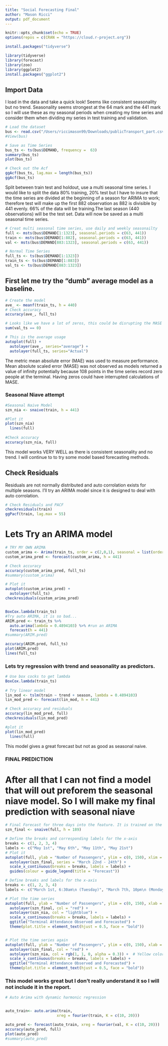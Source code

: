 ```yaml
---
title: "Social Forecasting Final"
author: "Mason Ricci"
output: pdf_document
---
```


```r
knitr::opts_chunk$set(echo = TRUE)
options(repos = c(CRAN = "https://cloud.r-project.org"))

install.packages("tidyverse")

library(tidyverse)
library(forecast)
library(zoo)
library(ggplot2)
install.packages("ggplot2")
```





## Import Data

I load in the data and take a quick look! Seems like consistent seasonality but no trend. Seasonality seems strongest at the 64 mark and the 441 mark so I will use these as my seasonal periods when creating my time series and consider them when dividing my series in test training and validation.

```r
# Load the dataset
bus <- read.csv("/Users/riccimason99/Downloads/publicTransport_part.csv")
#View(bus)

# Save as Time Series 
bus_ts <- ts(bus$DEMAND, frequency =  63)
summary(bus_ts)
plot(bus_ts)

# Check out the Acf
ggAcf(bus_ts, lag.max = length(bus_ts))
ggAcf(bus_ts)
```

Split between train test and holdout, use a multi seasonal time series.
I would like to split the data 80% training, 20% test but I have to insure that the time series are divided at the beginning of a season for ARIMA to work; therefore test will make up the first 882 observation as 882 is divisible by 441 evenly. 66% of the data will be training.The last season (440 observations) will be the test set. Data will now be saved as a multi seasonal time series.


```r
# Creat multi seasonal time series, use daily and weekly seasonailty 
full <- msts(bus$DEMAND[1:1323], seasonal.periods = c(63, 441))
train <- msts(bus$DEMAND[1:882], seasonal.periods = c(63, 441))
val <- msts(bus$DEMAND[883:1323], seasonal.periods = c(63, 441))

# Normal Time Series 
full_ts <- ts(bus$DEMAND[1:1323])
train_ts <- ts(bus$DEMAND[1:883])
val_ts <- ts(bus$DEMAND[883:1323])
```


## First let me try the "dumb" average model as a baseline.

```r
# Create the model
ave_ <- meanf(train_ts, h = 440)
# Check accuracy
accuracy(ave_, full_ts)

# Looks like we have a lot of zeros, this could be disrupting the MASE calculation
sum(val_ts == 0)

# This is the average usage
autoplot(full) +
  autolayer(ave_, series="average") + 
  autolayer(full_ts, series="Actual")
```

The metric mean absolute error (MAE) was used to measure performance. Mean absolute scaled error (MASE) was not observed as models returned a value of infinity potentially because 108 points in the time series record zero people at the terminal. Having zeros could have interrupted calculations of MASE.


### Seasonal Niave attempt

```r
#Seasonal Naive Model
szn_nia <- snaive(train, h = 441)

#Plot it
plot(szn_nia)
  lines(full)
  
#Check accuracy
accuracy(szn_nia, full)
```

This model works VERY WELL as  there is consistent seasonality and no trend. I will continue to to try some model based forecasting methods.


## Check Residuals 
 
Residuals are not normally distributed and auto corrolation exists for multiple seasons. I'll try an ARIMA model since it is designed to deal with auto corrolation. 

```r
# Check Residuals and PACF
checkresiduals(train)
ggPacf(train, lag.max = 55)
```

# Lets Try an ARIMA model

```r
# TRY MY OWN ARIMA
custom_arima <- Arima(train_ts, order = c(2,0,1), seasonal = list(order = c(2,0,0), period = 63))
custom_arima_pred <- forecast(custom_arima, h = 441)

# Check accuracy
accuracy(custom_arima_pred, full_ts)
#summary(custom_arima)

# Plot it 
autoplot(custom_arima_pred) +
  autolayer(full_ts)
checkresiduals(custom_arima_pred)


BoxCox.lambda(train_ts)
#Try auto ARIMA, it is so bad...
ARIM.pred <- train_ts %>% 
  auto.arima(lambda = 0.4894103) %>% #run an ARIMA
  forecast(h = 441)
#summary(ARIM.pred)

accuracy(ARIM.pred, full_ts)
plot(ARIM.pred)
lines(full_ts)
```


### Lets try regression with trend and seasonality as predictors.

```r
# Use box cocks to get lambda
BoxCox.lambda(train_ts)
  
# Try linear model
lin_mod <- tslm(train ~ trend + season, lambda = 0.4894103)
lin_mod_pred <- forecast(lin_mod, h = 441)

# Check accuracy and residuals
accuracy(lin_mod_pred, full)
checkresiduals(lin_mod_pred)

#plot it 
plot(lin_mod_pred)
  lines(full)
``` 
This model gives a great forecast but not as good as seasonal naive.

### FINAL PREDICTION

# After all that I can not find a model that will out preforem the seasonal niave model. So I will make my final prediction with seasonal niave

```r
# Final Forecast for three days into the feature. It is trained on the full time series.
szn_final <- snaive(full, h = 189)

# Define the breaks and corresponding labels for the x-axis
breaks <- c(1, 2, 3, 4)
labels <- c("May 1st", "May 6th", "May 11th", "May 21st")
# Plot it
autoplot(full, ylab = "Number of Passengers", ylim = c(0, 150), xlim = c(0, 5), xlab = NULL) + 
  autolayer(szn_final, series = "March 22nd - 24th") +
  scale_x_continuous(breaks = breaks, labels = labels) +
  guides(colour = guide_legend(title = "Forecast"))
```



```r
# Define breaks and labels for the x-axis
breaks <- c(1, 2, 3, 4)
labels <- c("March 1st, 6:30am\n (Tuesday)", "March 7th, 10pm\n (Monday)", "March 11th, 10pm\n (Monday)", "March 21st, 10pm\n (Monday)")

# Plot the time series
autoplot(full, ylab = "Number of Passengers", ylim = c(0, 150), xlab = NULL) + 
  autolayer(szn_final, col = "red") +
  autolayer(szn_nia, col = "lightblue") +
  scale_x_continuous(breaks = breaks, labels = labels) +
  ggtitle("Terminal Attendance Observed and Forecasted") +
  theme(plot.title = element_text(hjust = 0.5, face = "bold"))


# Plot the time series again
autoplot(full, ylab = "Number of Passengers", ylim = c(0, 150), xlab = NULL) + 
  autolayer(szn_final, col = "red") +
  autolayer(szn_nia, col = rgb(1, 1, 0, alpha = 0.3)) +  # Yellow color with alpha value adjusted
  scale_x_continuous(breaks = breaks, labels = labels) +
  ggtitle("Terminal Attendance Observed and Forecasted") +
  theme(plot.title = element_text(hjust = 0.5, face = "bold"))


```


### This model works great but I don't really understand it so I will not include it in the report.

```r
# Auto Arima with dynamic harmonic regression


auto_train<- auto.arima(train, 
                       xreg = fourier(train, K = c(10, 20)))

auto_pred <- forecast(auto_train, xreg = fourier(val, K = c(10, 20)))
accuracy(auto_pred, full)
plot(auto_pred)
#summary(auto_pred)

```








